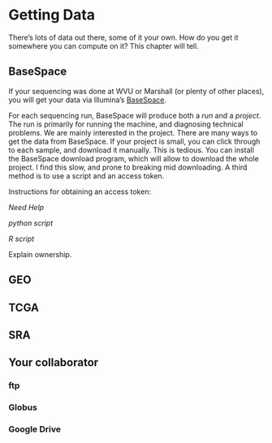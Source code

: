 # Getting Data {#getting}

There's lots of data out there, some of it your own.  How do you get it somewhere you can compute on it? This chapter will tell.


## BaseSpace {#basespace}


If your sequencing was done at WVU or Marshall (or plenty of other places), you will get your data via Illumina's [BaseSpace](https://basespace.illumina.com). 

For each sequencing run, BaseSpace will produce both a _run_ and a _project_. The run is primarily for running the machine, and diagnosing technical problems. We are mainly interested in the project. There are many ways to get the data from BaseSpace. If your project is small, you can click through to each sample, and download it manually. This is tedious. You can install the BaseSpace download program, which will allow to download the whole project. I find this slow, and prone to breaking mid downloading. A third method is to use a script and an access token.

Instructions for obtaining an access token:

*Need Help*

*python script*

*R script*






Explain ownership.



## GEO

## TCGA

## SRA

## Your collaborator

### ftp
### Globus
### Google Drive


